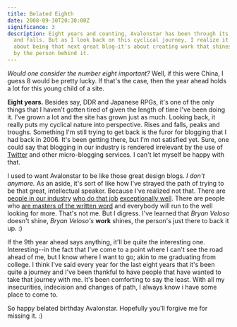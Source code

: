 ```yaml
---
title: Belated Eighth
date: 2008-09-30T20:30:00Z
significance: 3
description: Eight years and counting, Avalonstar has been through its own rises
  and falls. But as I look back on this cyclical journey, I realize it's not
  about being that next great blog—it's about creating work that shines, backed
  by the person behind it.
---
```


*Would one consider the number eight important?* Well, if this were China, I guess 8 would be pretty lucky. If that's the case, then the year ahead holds a lot for this young child of a site.

**Eight years.** Besides say, DDR and Japanese RPGs, it's one of the only things that I haven't gotten tired of given the length of time I've been doing it. I've grown a lot and the site has grown just as much. Looking back, it really puts my cyclical nature into perspective. Rises and falls, peaks and troughs. Something I'm still trying to get back is the furor for blogging that I had back in 2006. It's been getting there, but I'm not satisfied yet. Sure, one could say that blogging in our industry is rendered irrelevant by the use of [Twitter][1] and other micro-blogging services. I can't let myself be happy with that.

I used to want Avalonstar to be like those great design blogs. *I don't anymore.* As an aside, it's sort of like how I've strayed the path of trying to be that great, intellectual speaker. Because I've realized not that. There are [people in our industry][2] [who do that job][3] [exceptionally well][4]. There are people who [are masters of the written word][5] and everybody will run to the well looking for more. That's not me. But I digress. I've learned that *Bryan Veloso* doesn't shine, *Bryan Veloso's* **work** shines, the person's just there to back it up. :)

If the 9th year ahead says anything, it'll be quite the interesting one. Interesting--in the fact that I've come to a point where I can't see the road ahead of me, but I know where I want to go; akin to me graduating from college. I think I've said every year for the last eight years that it's been quite a journey and I've been thankful to have people that have wanted to take that journey with me. It's been comforting to say the least. With all my insecurities, indecision and changes of path, I always know i have some place to come to.

So happy belated birthday Avalonstar. Hopefully you'll forgive me for missing it. :)

[1]: http://twitter.com/bryanveloso/
[2]: http://boxofchocolates.ca/
[3]: http://superfluousbanter.org/
[4]: http://jasonsantamaria.com/
[5]: http://www.randsinrepose.com/
